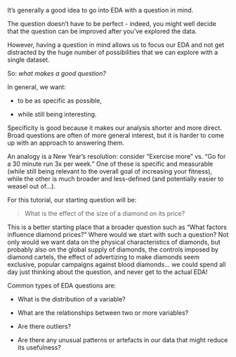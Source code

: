 

It's generally a good idea to go into EDA with a question in mind.

The question doesn't have to be perfect - indeed, you might well decide that the question can be improved after you've explored the data.

However, having a question in mind allows us to focus our EDA and not get distracted by the huge number of possibilities that we can explore with a single dataset.

So: *what makes a good question?*

In general, we want:

* to be as specific as possible,

* while still being interesting.

Specificity is good because it makes our analysis shorter and more direct. Broad questions are often of more general interest, but it is harder to come up with an approach to answering them.

An analogy is a New Year's resolution: consider "Exercise more" vs. "Go for a 30 minute run 3x per week." One of these is specific and measurable (while still being relevant to the overall goal of increasing your fitness), while the other is much broader and less-defined (and potentially easier to weasel out of...).

For this tutorial, our starting question will be:

> What is the effect of the size of a diamond on its price?

This is a better starting place that a broader question such as "What factors influence diamond prices?" Where would we start with such a question? Not only would we want data on the physical characteristics of diamonds, but probably also on the global supply of diamonds, the controls imposed by diamond cartels, the effect of advertizing to make diamonds seem exclusive, popular campaigns against blood diamonds... we could spend all day just thinking about the question, and never get to the actual EDA!

Common types of EDA questions are:

* What is the distribution of a variable?

* What are the relationships between two or more variables?

* Are there outliers?

* Are there any unusual patterns or artefacts in our data that might reduce its usefulness?

